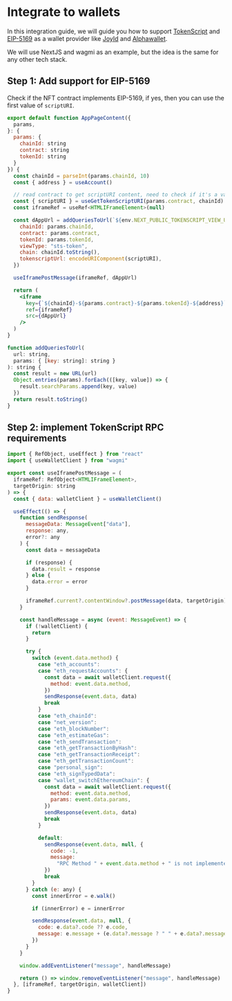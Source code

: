 # Integrate to wallets

In this integration guide, we will guide you how to support [TokenScript](https://www.tokenscript.org/) and [EIP-5169](https://eips.ethereum.org/EIPS/eip-5169) as a wallet provider like [JoyId](https://x.com/joy_protocol/status/1728309508605423766?s=20) and [Alphawallet](https://alphawallet.com/).

We will use NextJS and wagmi as an example, but the idea is the same for any other tech stack.

## Step 1: Add support for EIP-5169

Check if the NFT contract implements EIP-5169, if yes, then you can use the first value of `scriptURI`.

```jsx copy filename="app/[chainId]/[contract]/[tokenId]/page.tsx"
export default function AppPageContent({
  params,
}: {
  params: {
    chainId: string
    contract: string
    tokenId: string
  }
}) {
  const chainId = parseInt(params.chainId, 10)
  const { address } = useAccount()

  // read contract to get scriptURI content, need to check if it's a valid tokenscript url
  const { scriptURI } = useGetTokenScriptURI(params.contract, chainId)
  const iframeRef = useRef<HTMLIFrameElement>(null)

  const dAppUrl = addQueriesToUrl(`${env.NEXT_PUBLIC_TOKENSCRIPT_VIEW_URL}`, {
    chainId: params.chainId,
    contract: params.contract,
    tokenId: params.tokenId,
    viewType: "sts-token",
    chain: chainId.toString(),
    tokenscriptUrl: encodeURIComponent(scriptURI),
  })

  useIframePostMessage(iframeRef, dAppUrl)

  return (
    <iframe
      key={`${chainId}-${params.contract}-${params.tokenId}-${address}`}
      ref={iframeRef}
      src={dAppUrl}
    />
  )
}

function addQueriesToUrl(
  url: string,
  params: { [key: string]: string }
): string {
  const result = new URL(url)
  Object.entries(params).forEach(([key, value]) => {
    result.searchParams.append(key, value)
  })
  return result.toString()
}
```

## Step 2: implement TokenScript RPC requirements

```jsx copy
import { RefObject, useEffect } from "react"
import { useWalletClient } from "wagmi"

export const useIframePostMessage = (
  iframeRef: RefObject<HTMLIFrameElement>,
  targetOrigin: string
) => {
  const { data: walletClient } = useWalletClient()

  useEffect(() => {
    function sendResponse(
      messageData: MessageEvent["data"],
      response: any,
      error?: any
    ) {
      const data = messageData

      if (response) {
        data.result = response
      } else {
        data.error = error
      }

      iframeRef.current?.contentWindow?.postMessage(data, targetOrigin)
    }

    const handleMessage = async (event: MessageEvent) => {
      if (!walletClient) {
        return
      }

      try {
        switch (event.data.method) {
          case "eth_accounts":
          case "eth_requestAccounts": {
            const data = await walletClient.request({
              method: event.data.method,
            })
            sendResponse(event.data, data)
            break
          }
          case "eth_chainId":
          case "net_version":
          case "eth_blockNumber":
          case "eth_estimateGas":
          case "eth_sendTransaction":
          case "eth_getTransactionByHash":
          case "eth_getTransactionReceipt":
          case "eth_getTransactionCount":
          case "personal_sign":
          case "eth_signTypedData":
          case "wallet_switchEthereumChain": {
            const data = await walletClient.request({
              method: event.data.method,
              params: event.data.params,
            })
            sendResponse(event.data, data)
            break
          }

          default:
            sendResponse(event.data, null, {
              code: -1,
              message:
                "RPC Method " + event.data.method + " is not implemented",
            })
            break
        }
      } catch (e: any) {
        const innerError = e.walk()

        if (innerError) e = innerError

        sendResponse(event.data, null, {
          code: e.data?.code ?? e.code,
          message: e.message + (e.data?.message ? " " + e.data?.message : ""),
        })
      }
    }

    window.addEventListener("message", handleMessage)

    return () => window.removeEventListener("message", handleMessage)
  }, [iframeRef, targetOrigin, walletClient])
}
```
